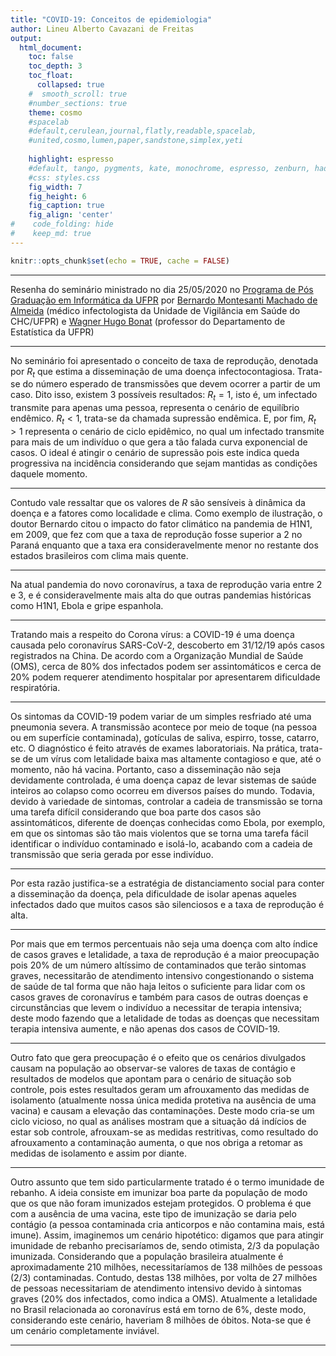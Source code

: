 ```yaml
---
title: "COVID-19: Conceitos de epidemiologia"
author: Lineu Alberto Cavazani de Freitas
output:
  html_document:                    
    toc: false                       
    toc_depth: 3                    
    toc_float:                      
      collapsed: true
    #  smooth_scroll: true
    #number_sections: true           
    theme: cosmo
    #spacelab
    #default,cerulean,journal,flatly,readable,spacelab,
    #united,cosmo,lumen,paper,sandstone,simplex,yeti
    
    highlight: espresso
    #default, tango, pygments, kate, monochrome, espresso, zenburn, haddock, and textmate
    #css: styles.css                
    fig_width: 7                    
    fig_height: 6                   
    fig_caption: true               
    fig_align: 'center'
#    code_folding: hide              
#    keep_md: true                   
---
```


```r
knitr::opts_chunk$set(echo = TRUE, cache = FALSE)
```

---

Resenha do seminário ministrado no dia 25/05/2020 no [Programa de Pós Graduação em Informática da UFPR](http://www.prppg.ufpr.br/ppginformatica/?lang=pb) por [Bernardo Montesanti Machado de Almeida](https://www.linkedin.com/in/bernardo-montesanti-machado-de-almeida-a2891390) (médico infectologista da Unidade de Vigilância em Saúde do CHC/UFPR) e [Wagner Hugo Bonat](http://leg.ufpr.br/~wagner/) (professor do Departamento de Estatística da UFPR)

---

No seminário foi apresentado o conceito de taxa de reprodução, denotada por $R_t$ que estima a disseminação de uma doença infectocontagiosa. Trata-se do número esperado de transmissões que devem ocorrer a partir de um caso. Dito isso, existem 3 possíveis resultados: $R_t = 1$, isto é, um infectado transmite para apenas uma pessoa, representa o cenário de equilíbrio endêmico. $R_t < 1$, trata-se da chamada supressão endêmica. E, por fim, $R_t > 1$ representa o cenário de ciclo epidêmico, no qual um infectado transmite para mais de um indivíduo o que gera a tão falada curva exponencial de casos. O ideal é atingir o cenário de supressão pois este indica queda progressiva na incidência considerando que sejam mantidas as condições daquele momento.

---

Contudo vale ressaltar que os valores de $R$ são sensíveis à dinâmica da doença e a fatores como localidade e clima. Como exemplo de ilustração, o doutor Bernardo citou o impacto do fator climático na pandemia de H1N1, em 2009, que fez com que a taxa de reprodução fosse superior a 2 no Paraná enquanto que a taxa era consideravelmente menor no restante dos estados brasileiros com clima mais quente.

---

Na atual pandemia do novo coronavírus, a taxa de reprodução varia entre 2 e 3, e é consideravelmente mais alta do que outras pandemias históricas como H1N1, Ebola e gripe espanhola.

---

Tratando mais a respeito do Corona vírus: a COVID-19 é uma doença causada pelo coronavírus SARS-CoV-2, descoberto em 31/12/19 após casos registrados na China. De acordo com a Organização Mundial de Saúde (OMS), cerca de 80% dos infectados podem ser assintomáticos e cerca de 20% podem requerer atendimento hospitalar por apresentarem dificuldade respiratória. 

---

Os sintomas da COVID-19 podem variar de um simples resfriado até uma pneumonia severa. A transmissão acontece por meio de toque (na pessoa ou em superfície contaminada), gotículas de saliva, espirro, tosse, catarro, etc. O diagnóstico é feito através de exames laboratoriais.
Na prática, trata-se de um vírus com letalidade baixa mas altamente contagioso e que, até o momento, não há vacina. Portanto, caso a disseminação não seja devidamente controlada, é uma doença capaz de levar sistemas de saúde inteiros ao colapso como ocorreu em diversos países do mundo. Todavia, devido à variedade de sintomas, controlar a cadeia de transmissão se torna uma tarefa difícil considerando que boa parte dos casos são assintomáticos, diferente de doenças conhecidas como Ebola, por exemplo, em que os sintomas são tão mais violentos que se torna uma tarefa fácil identificar o indivíduo contaminado e isolá-lo, acabando com a cadeia de transmissão que seria gerada por esse indivíduo.

---

Por esta razão justifica-se a estratégia de distanciamento social para conter a disseminação da doença, pela dificuldade de isolar apenas aqueles infectados dado que muitos casos são silenciosos e a taxa de reprodução é alta.

---

Por mais que em termos percentuais não seja uma doença com alto índice de casos graves e letalidade, a taxa de reprodução é a maior preocupação pois 20% de um número altíssimo de contaminados que terão sintomas graves, necessitarão de atendimento intensivo congestionando o sistema de saúde de tal forma que não haja leitos o suficiente para lidar com os casos graves de coronavírus e também para casos de outras doenças e circunstâncias que levem o indivíduo a necessitar de terapia intensiva; deste modo fazendo que a letalidade de todas as doenças que necessitam terapia intensiva aumente, e não apenas dos casos de COVID-19.

---

Outro fato que gera preocupação é o efeito que os cenários divulgados causam na população ao observar-se valores de taxas de contágio e resultados de modelos que apontam para o cenário de situação sob controle, pois estes resultados geram um afrouxamento das medidas de isolamento (atualmente nossa única medida protetiva na ausência de uma vacina) e causam a elevação das contaminações. Deste modo cria-se um ciclo vicioso, no qual as análises mostram que a situação dá indícios de estar sob controle, afrouxam-se as medidas restritivas, como resultado do afrouxamento a contaminação aumenta, o que nos obriga a retomar as medidas de isolamento e assim por diante.

---

Outro assunto que tem sido particularmente tratado é o termo imunidade de rebanho. A ideia consiste em imunizar boa parte da população de modo que os que não foram imunizados estejam protegidos. O problema é que com a ausência de uma vacina, este tipo de imunização se daria pelo contágio (a pessoa contaminada cria anticorpos e não contamina mais, está imune). Assim, imaginemos um cenário hipotético: digamos que para atingir imunidade de rebanho precisaríamos de, sendo otimista, 2/3 da população imunizada. Considerando que a população brasileira atualmente é aproximadamente 210 milhões, necessitaríamos de 138 milhões de pessoas (2/3) contaminadas. Contudo, destas 138 milhões,  por volta de 27 milhões de pessoas necessitariam de atendimento intensivo devido à sintomas graves (20% dos infectados, como indica a OMS). Atualmente a letalidade no Brasil relacionada ao coronavírus está em torno de 6%, deste modo, considerando este cenário, haveriam 8 milhões de óbitos. Nota-se que é um cenário completamente inviável.

---

<div class="tocify-extend-page" data-unique="tocify-extend-page" style="height: 0;"></div>